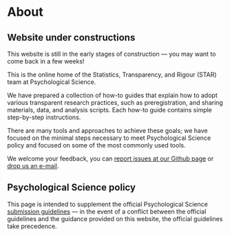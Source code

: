 # About

::: {.callout-important}
## Website under constructions

This website is still in the early stages of construction — you may want to come back in a few weeks!
:::

This is the online home of the Statistics, Transparency, and Rigour (STAR) team at Psychological Science.

We have prepared a collection of how-to guides that explain how to adopt various transparent research practices, such as preregistration, and sharing materials, data, and analysis scripts. Each how-to guide contains simple step-by-step instructions.

There are many tools and approaches to achieve these goals; we have focused on the minimal steps necessary to meet Psychological Science policy and focused on some of the most commonly used tools.

We welcome your feedback, you can [report issues at our Github page](https://github.com/STAR-PSYCH/star-psych.github.io/issues) or [drop us an e-mail](mailto:star.psych.team@gmail.com).

::: {.callout-warning appearance="simple"}
## Psychological Science policy

This page is intended to supplement the official Psychological Science [submission guidelines](https://www.psychologicalscience.org/publications/psychological_science/psychological-science-submission-guidelines-24#rts) — in the event of a conflict between the official guidelines and the guidance provided on this website, the official guidelines take precedence.
:::

